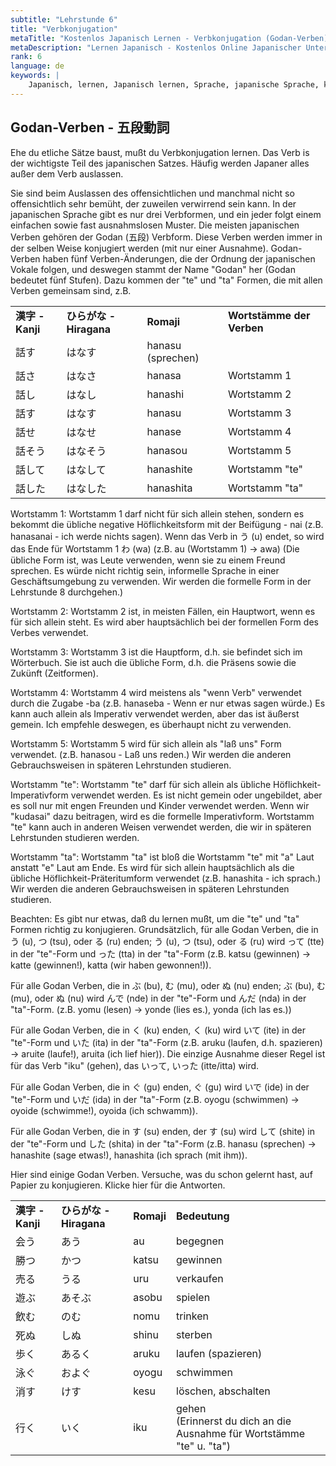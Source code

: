 ```yaml
---
subtitle: "Lehrstunde 6"
title: "Verbkonjugation"
metaTitle: "Kostenlos Japanisch Lernen - Verbkonjugation (Godan-Verben) - Lernen die japanische Sprache online kostenlos!"
metaDescription: "Lernen Japanisch - Kostenlos Online Japanischer Unterricht!"
rank: 6
language: de
keywords: |
    Japanisch, lernen, Japanisch lernen, Sprache, japanische Sprache, kostenlos, Unterricht, Japanisch, lernen, Japanisch lernen, Sprache, japanische Sprache, gratis, Unterricht, Japanisch, lernen, Japanisch lernen, Sprache, japanische Sprache, kostenlos, Unterricht, Japanisch, lernen, Japanisch lernen, Sprache, japanische Sprache, gratis, Unterricht, Japanisch, lernen, Japanisch lernen, Sprache, japanische Sprache, kostenlos, Unterricht, Japanisch, lernen, Japanisch lernen, Sprache, japanische Sprache, gratis, Unterricht, Japanisch, lernen, Japanisch lernen, Sprache, japanische Sprache, kostenlos, Unterricht, Japanisch, lernen, Japanisch lernen, Sprache, japanische Sprache, gratis, Unterricht, online, online Japanisch, online japanischer Unterricht, einfach
---
```


## Godan-Verben - 五段動詞

Ehe du etliche Sätze baust, mußt du Verbkonjugation lernen. Das Verb is der wichtigste Teil des japanischen Satzes. Häufig werden Japaner alles außer dem Verb auslassen.

Sie sind beim Auslassen des offensichtlichen und manchmal nicht so offensichtlich sehr bemüht, der zuweilen verwirrend sein kann. In der japanischen Sprache gibt es nur drei Verbformen, und ein jeder folgt einem einfachen sowie fast ausnahmslosen Muster. Die meisten japanischen Verben gehören der Godan (五段) Verbform. Diese Verben werden immer in der selben Weise konjugiert werden (mit nur einer Ausnahme). Godan-Verben haben fünf Verben-Änderungen, die der Ordnung der japanischen Vokale folgen, und deswegen stammt der Name "Godan" her (Godan bedeutet fünf Stufen). Dazu kommen der "te" und "ta" Formen, die mit allen Verben gemeinsam sind, z.B.

<table>
<tbody>
<tr>
<td><strong>漢字 - Kanji</strong></td>
<td><strong>ひらがな - Hiragana</strong></td>
<td><strong>Romaji</strong></td>
<td><strong>Wortst&auml;mme der Verben</strong></td>
</tr>
<tr>
<td>話す</td>
<td>はなす</td>
<td>hanasu (sprechen)</td>
</tr>
<tr>
<td>話さ</td>
<td>はなさ</td>
<td>hanasa</td>
<td>Wortstamm 1</td>
</tr>
<tr>
<td>話し</td>
<td>はなし</td>
<td>hanashi</td>
<td>Wortstamm 2</td>
</tr>
<tr>
<td>話す</td>
<td>はなす</td>
<td>hanasu</td>
<td>Wortstamm 3</td>
</tr>
<tr>
<td>話せ</td>
<td>はなせ</td>
<td>hanase</td>
<td>Wortstamm 4</td>
</tr>
<tr>
<td>話そう</td>
<td>はなそう</td>
<td>hanasou</td>
<td>Wortstamm 5</td>
</tr>
<tr>
<td>話して</td>
<td>はなして</td>
<td>hanashite</td>
<td>Wortstamm "te"</td>
</tr>
<tr>
<td>話した</td>
<td>はなした</td>
<td>hanashita</td>
<td>Wortstamm "ta"</td>
</tr>
</tbody>
</table>

Wortstamm 1: Wortstamm 1 darf nicht für sich allein stehen, sondern es bekommt die übliche negative Höflichkeitsform mit der Beifügung - nai (z.B. hanasanai - ich werde nichts sagen). Wenn das Verb in う (u) endet, so wird das Ende für Wortstamm 1 わ (wa) (z.B. au (Wortstamm 1) -> awa)
(Die übliche Form ist, was Leute verwenden, wenn sie zu einem Freund sprechen. Es würde nicht richtig sein, informelle Sprache in einer Geschäftsumgebung zu verwenden. Wir werden die formelle Form in der Lehrstunde 8 durchgehen.)

Wortstamm 2: Wortstamm 2 ist, in meisten Fällen, ein Hauptwort, wenn es für sich allein steht. Es wird aber hauptsächlich bei der formellen Form des Verbes verwendet.

Wortstamm 3: Wortstamm 3 ist die Hauptform, d.h. sie befindet sich im Wörterbuch. Sie ist auch die übliche Form, d.h. die Präsens sowie die Zukünft (Zeitformen).

Wortstamm 4: Wortstamm 4 wird meistens als "wenn Verb" verwendet durch die Zugabe -ba (z.B. hanaseba - Wenn er nur etwas sagen würde.) Es kann auch allein als Imperativ verwendet werden, aber das ist äußerst gemein. Ich empfehle deswegen, es überhaupt nicht zu verwenden.

Wortstamm 5: Wortstamm 5 wird für sich allein als "laß uns" Form verwendet. (z.B. hanasou - Laß uns reden.) Wir werden die anderen Gebrauchsweisen in späteren Lehrstunden studieren.

Wortstamm "te": Wortstamm "te" darf für sich allein als übliche Höflichkeit-Imperativform verwendet werden. Es ist nicht gemein oder ungebildet, aber es soll nur mit engen Freunden und Kinder verwendet werden. Wenn wir "kudasai" dazu beitragen, wird es die formelle Imperativform. Wortstamm "te" kann auch in anderen Weisen verwendet werden, die wir in späteren Lehrstunden studieren werden.

Wortstamm "ta": Wortstamm "ta" ist bloß die Wortstamm "te" mit "a" Laut anstatt "e" Laut am Ende. Es wird für sich allein hauptsächlich als die übliche Höflichkeit-Präteritumform verwendet (z.B. hanashita - ich sprach.) Wir werden die anderen Gebrauchsweisen in späteren Lehrstunden studieren.

Beachten: Es gibt nur etwas, daß du lernen mußt, um die "te" und "ta" Formen richtig zu konjugieren. Grundsätzlich, für alle Godan Verben, die in う (u), つ (tsu), oder る (ru) enden; う (u), つ (tsu), oder る (ru) wird って (tte) in der "te"-Form und った (tta) in der "ta"-Form (z.B. katsu (gewinnen) -> katte (gewinnen!), katta (wir haben gewonnen!)).

Für alle Godan Verben, die in ぶ (bu), む (mu), oder ぬ (nu) enden; ぶ (bu), む (mu), oder ぬ (nu) wird んで (nde) in der "te"-Form und んだ (nda) in der "ta"-Form. (z.B. yomu (lesen) -> yonde (lies es.), yonda (ich las es.))

Für alle Godan Verben, die in く (ku) enden, く (ku) wird いて (ite) in der "te"-Form und いた (ita) in der "ta"-Form (z.B. aruku (laufen, d.h. spazieren) -> aruite (laufe!), aruita (ich lief hier)). Die einzige Ausnahme dieser Regel ist für das Verb "iku" (gehen), das いって, いった (itte/itta) wird.

Für alle Godan Verben, die in ぐ (gu) enden, ぐ (gu) wird いで (ide) in der "te"-Form und いだ (ida) in der "ta"-Form (z.B. oyogu (schwimmen) -> oyoide (schwimme!), oyoida (ich schwamm)).

Für alle Godan Verben, die in す (su) enden, der す (su) wird して (shite) in der "te"-Form und した (shita) in der "ta"-Form (z.B. hanasu (sprechen) -> hanashite (sage etwas!), hanashita (ich sprach (mit ihm)).

Hier sind einige Godan Verben. Versuche, was du schon gelernt hast, auf Papier zu konjugieren. Klicke hier für die Antworten.

<table>
<tbody>
<tr>
<td><strong>漢字 - Kanji</strong></td>
<td><strong>ひらがな - Hiragana</strong></td>
<td><strong>Romaji</strong></td>
<td><strong>Bedeutung</strong></td>
</tr>
<tr>
<td>会う</td>
<td>あう</td>
<td>au</td>
<td>begegnen</td>
</tr>
<tr>
<td>勝つ</td>
<td>かつ</td>
<td>katsu</td>
<td>gewinnen</td>
</tr>
<tr>
<td>売る</td>
<td>うる</td>
<td>uru</td>
<td>verkaufen</td>
</tr>
<tr>
<td>遊ぶ</td>
<td>あそぶ</td>
<td>asobu</td>
<td>spielen</td>
</tr>
<tr>
<td>飲む</td>
<td>のむ</td>
<td>nomu</td>
<td>trinken</td>
</tr>
<tr>
<td>死ぬ</td>
<td>しぬ</td>
<td>shinu</td>
<td>sterben</td>
</tr>
<tr>
<td>歩く</td>
<td>あるく</td>
<td>aruku</td>
<td>laufen (spazieren)</td>
</tr>
<tr>
<td>泳ぐ</td>
<td>およぐ</td>
<td>oyogu</td>
<td>schwimmen</td>
</tr>
<tr>
<td>消す</td>
<td>けす</td>
<td>kesu</td>
<td>l&ouml;schen, abschalten</td>
</tr>
<tr>
<td>行く</td>
<td>いく</td>
<td>iku</td>
<td>gehen<br />(Erinnerst du dich an die Ausnahme f&uuml;r Wortst&auml;mme "te" u. "ta")</td>
</tr>
</tbody>
</table>